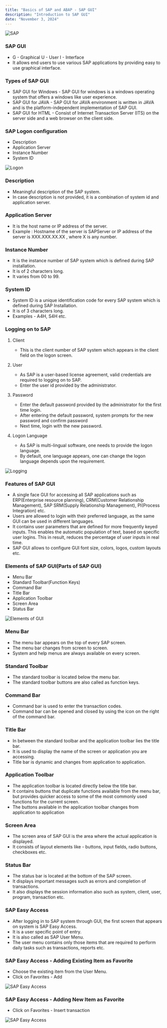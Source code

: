 ```yaml
---
title: "Basics of SAP and ABAP - SAP GUI"
description: "Introduction to SAP GUI"
date: "November 3, 2024"
---
```

![SAP](https://succulent-stove-12a.notion.site/image/https%3A%2F%2Fprod-files-secure.s3.us-west-2.amazonaws.com%2F8bbce9c0-45a0-4162-9a90-243dce2dbe85%2F3a20fc21-1fd6-4168-9094-270b2920c51d%2FSAP_2011_logo.svg.png?table=block&id=14f7c3e9-c0a8-80a8-b232-d6ef8f968d52&spaceId=8bbce9c0-45a0-4162-9a90-243dce2dbe85&userId=&cache=v2)

### SAP GUI
- G - Graphical U - User I - Interface
- It allows end users to use various SAP applications by providing easy to use graphical interface. 

### Types of SAP GUI
- SAP GUI for Windows - SAP GUI for windows is a windows operating system that offers a windows like user experience.
- SAP GUI for JAVA - SAP GUI for JAVA environment is written in JAVA and is the platform-independent implementation of SAP GUI.  
- SAP GUI for HTML - Consist of Internet Transaction Server (ITS) on the server side and a web browser on the client side.

### SAP Logon configuration
- Description
- Application Server
- Instance Number
- System ID

![Logon](https://succulent-stove-12a.notion.site/image/https%3A%2F%2Fprod-files-secure.s3.us-west-2.amazonaws.com%2F8bbce9c0-45a0-4162-9a90-243dce2dbe85%2F932a1ac0-b354-45cc-a8d2-18cb3cdedbdf%2Fimage.png?table=block&id=14f7c3e9-c0a8-8083-89ff-fdd6e58d0e6a&spaceId=8bbce9c0-45a0-4162-9a90-243dce2dbe85&width=980&userId=&cache=v2)

### Description

- Meaningful description of the SAP system. 
- In case description is not provided, it is a combination of system id and application server.

### Application Server

- It is the host name or IP address of the server.
- Example :  Hostname of the server is SAPServer or IP address of the server is XXX.XXX.XX.XX , where X is any number. 

### Instance Number 

- It is the instance number of SAP system which is defined during SAP installation.
- It is of 2 characters long.
- It varies from 00 to 99. 

### System ID 
 
- System ID is a unique identification code for every SAP system which is defined during SAP Installation.
- It is of 3 characters long.
- Examples - A4H, S4H etc.

### Logging on to SAP 

1. Client
    - This is the client number of SAP system which appears in the client field on the logon screen.
2. User
    - As SAP is a user-based license agreement, valid credentials are required to logging on to SAP.
    - Enter the user id provided by the administrator.
3. Password
    - Enter the default password provided by the administrator for the first time login.
    - After entering the default password, system prompts for the new password and confirm password
    - Next time, login with the new password.

4. Logon Language
    - As SAP is multi-lingual software, one needs to provide the logon language.
    - By default, one language appears, one can change the logon language depends upon the requirement. 


![Logging](https://succulent-stove-12a.notion.site/image/https%3A%2F%2Fprod-files-secure.s3.us-west-2.amazonaws.com%2F8bbce9c0-45a0-4162-9a90-243dce2dbe85%2Ffcb76811-d001-4dc5-9ade-d6173d73dd4b%2Fimage.png?table=block&id=14f7c3e9-c0a8-80e6-bffa-d65c114f70b4&spaceId=8bbce9c0-45a0-4162-9a90-243dce2dbe85&width=960&userId=&cache=v2)


### Features of SAP GUI 

- A single face GUI for accessing all SAP applications such as ERP(Enterprise resource planning), CRM(Customer Relationship Management), SAP SRM(Supply Relationship Management), PI(Process Integration) etc.
- Users are allowed to login with their preferred language, as the same GUI can be used in different languages.
- It contains user parameters that are defined for more frequently keyed inputs. This enables the automatic population of text, based on specific user logins. This in result, reduces the percentage of user inputs in real time.
- SAP GUI allows to configure GUI font size, colors, logos, custom layouts etc.

### Elements of SAP GUI(Parts of SAP GUI) 

- Menu Bar
- Standard Toolbar(Function Keys)
- Command Bar 
- Title Bar
- Application Toolbar
- Screen Area
- Status Bar

![Elements of GUI](https://succulent-stove-12a.notion.site/image/https%3A%2F%2Fprod-files-secure.s3.us-west-2.amazonaws.com%2F8bbce9c0-45a0-4162-9a90-243dce2dbe85%2F473a23d4-0df6-4b8b-9237-3f6b75f6371f%2Fimage.png?table=block&id=14f7c3e9-c0a8-809b-9b2e-d03c9121665b&spaceId=8bbce9c0-45a0-4162-9a90-243dce2dbe85&width=1370&userId=&cache=v2)

### Menu Bar 

- The menu bar appears on the top of every SAP screen.
- The menu bar changes from screen to screen.
- System and help menus are always available on every screen.

### Standard Toolbar 

- The standard toolbar is located below the menu bar.
- The standard toolbar buttons are also called as function keys.

### Command Bar 

- Command bar is used to enter the transaction codes.
- Command bar can be opened and closed by using the icon on the right of the command bar.

### Title Bar 

- In between the standard toolbar and the application toolbar lies the title bar.
- It is used to display the name of the screen or application you are accessing.
- Title bar is dynamic and changes from application to application.

### Application Toolbar

- The application toolbar is located directly below the title bar.
- It contains buttons that duplicate functions available from the menu bar, but provides quicker access to some of the most commonly used functions for the current screen.
- The buttons available in the application toolbar changes from application to application

### Screen Area

- The screen area of  SAP GUI is the area where the actual application is displayed.
- It consists of layout elements like - buttons, input fields, radio buttons, checkboxes etc.

### Status Bar  

- The status bar is located at the bottom of the SAP screen.
- It displays important messages such as errors and completion of transactions.
- It also displays the session information also such as system, client, user, program, transaction etc. 

### SAP Easy Access 

- After logging in to SAP system through GUI, the first screen that appears on system is SAP Easy Access.
- It is a user specific point of entry.
- It is also called as SAP User Menu.
- The user menu contains only those items that are required to perform daily tasks such as transactions, reports etc.

### SAP Easy Access - Adding Existing Item as Favorite 

- Choose the existing item from the User Menu.
- Click on Favorites - Add

![SAP Easy Access](https://succulent-stove-12a.notion.site/image/https%3A%2F%2Fprod-files-secure.s3.us-west-2.amazonaws.com%2F8bbce9c0-45a0-4162-9a90-243dce2dbe85%2F3d35d23e-ef2c-46f9-a9d8-fdba9b390618%2Fimage.png?table=block&id=14f7c3e9-c0a8-806d-a1e4-c037437bf6c6&spaceId=8bbce9c0-45a0-4162-9a90-243dce2dbe85&width=1050&userId=&cache=v2)

### SAP Easy Access - Adding New Item as Favorite 

- Click on Favorites - Insert transaction

![SAP Easy Access](https://succulent-stove-12a.notion.site/image/https%3A%2F%2Fprod-files-secure.s3.us-west-2.amazonaws.com%2F8bbce9c0-45a0-4162-9a90-243dce2dbe85%2F509b2461-4bae-4551-b471-67d382e5399a%2Fimage.png?table=block&id=14f7c3e9-c0a8-8039-9d22-d53384346b6e&spaceId=8bbce9c0-45a0-4162-9a90-243dce2dbe85&width=890&userId=&cache=v2)


